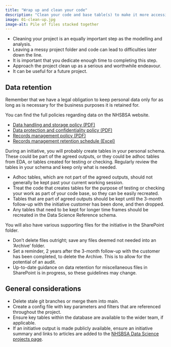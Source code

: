 ```yaml
---
title: "Wrap up and clean your code"
description: "Clean your code and base table(s) to make it more accessible."
image: 01-clean-up.jpg
image-alt: Pile of files stacked together
---
```

  
- Cleaning your project is an equally important step as the modelling and analysis.
- Leaving a messy project folder and code can lead to difficulties later down the line.
- It is important that you dedicate enough time to completing this step.
- Approach the project clean up as a serious and worthwhile endeavour. 
- It can be useful for a future project.

## Data retention

Remember that we have a legal obligation to keep personal data only for as long as is necessary for the business purposes it is retained for.

You can find the full policies regarding data on the NHSBSA website.

- [Data handling and storage policy (PDF)](https://www.nhsbsa.nhs.uk/sites/default/files/2021-04/Data%20Classification%20Handling%20and%20Storage%20Policy.pdf)
- [Data protection and confidentiality policy (PDF)](https://www.nhsbsa.nhs.uk/sites/default/files/2023-06/NHSBSADPN001d%20Data%20Protection%20and%20Confidentiality%20Policy.pdf)
- [Records management policy (PDF)](https://www.nhsbsa.nhs.uk/sites/default/files/2023-05/NHSBSARM001%20Records%20Management%20Policy.pdf)
- [Records management retention schedule (Excel)](https://www.nhsbsa.nhs.uk/sites/default/files/2023-05/NHSBSARM012%20Retention%20Schedule.xlsx)

During an initiative, you will probably create tables in your personal schema. These could be part of the agreed outputs, or they could be adhoc tables from EDA, or tables created for testing or checking. Regularly review the tables in your schema and keep only what is needed.

- Adhoc tables, which are not part of the agreed outputs, should not generally be kept past your current working session.
- Treat the code that creates tables for the purpose of testing or checking your work as part of your code base, so they can be easily recreated.
- Tables that are part of agreed outputs should be kept until the 3-month follow-up with the initiative customer has been done, and then dropped.
- Any tables that need to be kept for longer time frames should be recreated in the Data Science Reference schema.

You will also have various supporting files for the initiative in the SharePoint folder.

- Don't delete files outright; save any files deemed not needed into an 'Archive' folder.
- Set a reminder, 2 years after the 3-month follow-up with the customer has been completed, to delete the Archive. This is to allow for the potential of an audit.
- Up-to-date guidance on data retention for miscellaneous files in SharePoint is in progress, so these guidelines may change.

## General considerations

- Delete stale git branches or merge them into main.
- Create a config file with key parameters and filters that are referenced throughout the project.
- Ensure key tables within the database are available to the wider team, if applicable.
- If an initiative output is made publicly available, ensure an initiative summary and links to articles are added to the [NHSBSA Data Science projects page](https://www.nhsbsa.nhs.uk/data-science-projects).
